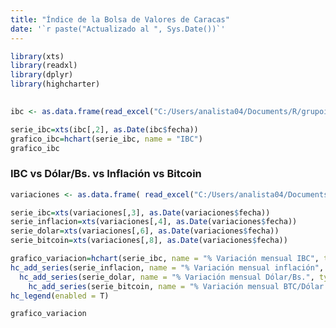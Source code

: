 ```yaml
---
title: "Índice de la Bolsa de Valores de Caracas"
date: '`r paste("Actualizado al ", Sys.Date())`'
---
```



```r

library(xts)
library(readxl)
library(dplyr)
library(highcharter)

  
ibc <- as.data.frame(read_excel("C:/Users/analista04/Documents/R/grupointeraval.github.io/ibc.xlsx",  col_types = c("date", "numeric", "numeric")))

serie_ibc=xts(ibc[,2], as.Date(ibc$fecha))
grafico_ibc=hchart(serie_ibc, name = "IBC") 
grafico_ibc

```

### IBC vs Dólar/Bs. vs Inflación vs Bitcoin

```r

  
variaciones <- as.data.frame( read_excel("C:/Users/analista04/Documents/R/grupointeraval.github.io/variaciones.xlsx",  col_types = c("date", "numeric", "numeric",  "numeric", "numeric",  "numeric","numeric","numeric")))

serie_ibc=xts(variaciones[,3], as.Date(variaciones$fecha))
serie_inflacion=xts(variaciones[,4], as.Date(variaciones$fecha))
serie_dolar=xts(variaciones[,6], as.Date(variaciones$fecha))
serie_bitcoin=xts(variaciones[,8], as.Date(variaciones$fecha))

grafico_variacion=hchart(serie_ibc, name = "% Variación mensual IBC", type="line") %>% 
hc_add_series(serie_inflacion, name = "% Variación mensual inflación", type="line")%>% 
  hc_add_series(serie_dolar, name = "% Variación mensual Dólar/Bs.", type="line")%>% 
    hc_add_series(serie_bitcoin, name = "% Variación mensual BTC/Dólar.", type="line")%>% 
hc_legend(enabled = T)

grafico_variacion

```